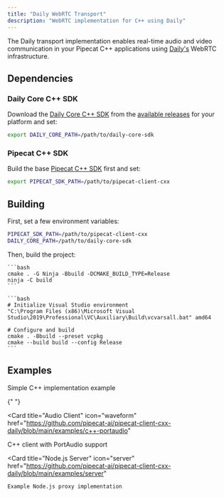 ```yaml
---
title: "Daily WebRTC Transport"
description: "WebRTC implementation for C++ using Daily"
---
```


The Daily transport implementation enables real-time audio and video communication in your Pipecat C++ applications using [Daily's](https://www.daily.co/) WebRTC infrastructure.

## Dependencies

### Daily Core C++ SDK

Download the [Daily Core C++ SDK](https://github.com/daily-co/daily-core-sdk) from the [available releases](https://github.com/daily-co/daily-core-sdk/releases) for your platform and set:

```bash
export DAILY_CORE_PATH=/path/to/daily-core-sdk
```

### Pipecat C++ SDK

Build the base [Pipecat C++ SDK](https://github.com/pipecat-ai/pipecat-client-cxx-daily) first and set:

```bash
export PIPECAT_SDK_PATH=/path/to/pipecat-client-cxx
```

## Building

First, set a few environment variables:

```bash
PIPECAT_SDK_PATH=/path/to/pipecat-client-cxx
DAILY_CORE_PATH=/path/to/daily-core-sdk
```

Then, build the project:

<Tabs>
  <Tab title="Linux/macOS">

    ```bash
    cmake . -G Ninja -Bbuild -DCMAKE_BUILD_TYPE=Release
    ninja -C build
    ```

  </Tab>
  <Tab title="Windows">

    ```bash
    # Initialize Visual Studio environment
    "C:\Program Files (x86)\Microsoft Visual Studio\2019\Professional\VC\Auxiliary\Build\vcvarsall.bat" amd64

    # Configure and build
    cmake . -Bbuild --preset vcpkg
    cmake --build build --config Release
    ```

  </Tab>
</Tabs>

## Examples

<CardGroup cols={3}>
  <Card
    title="Basic Client"
    icon="code"
    href="https://github.com/pipecat-ai/pipecat-client-cxx-daily/blob/main/examples/c++"
  >
    Simple C++ implementation example
  </Card>

{" "}

<Card
  title="Audio Client"
  icon="waveform"
  href="https://github.com/pipecat-ai/pipecat-client-cxx-daily/blob/main/examples/c++-portaudio"
>
  C++ client with PortAudio support
</Card>

  <Card
    title="Node.js Server"
    icon="server"
    href="https://github.com/pipecat-ai/pipecat-client-cxx-daily/blob/main/examples/server"
  >
    Example Node.js proxy implementation
  </Card>
</CardGroup>
